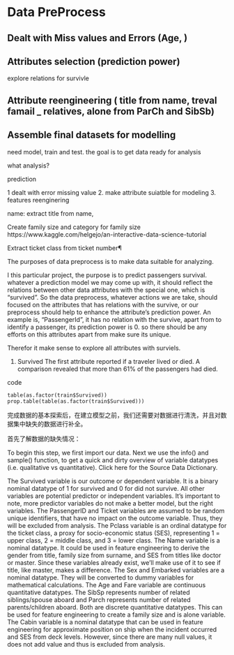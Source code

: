 # Data PreProcess

## Dealt with Miss values and Errors (Age, )

## Attributes selection (prediction power) 
explore relations for survivle

## Attribute reengineering ( title from name,  treval famail _ relatives, alone  from ParCh and SibSb)

## Assemble final datasets for modelling
need model, train and test.
 the goal is to get data ready for analysis
 
 what analysis?  
 
 prediction
 
 
 
1 dealt with error missing value
2. make attribute suiatble for modeling
3. features reenginering

name: extract title from name, 

Create family size and category for family size
https://www.kaggle.com/helgejo/an-interactive-data-science-tutorial

Extract ticket class from ticket number¶



The purposes of data preprocess is to make data suitable for analyzing. 

I this particular project, the purpose is to predict passengers survival. whatever a prediction model we may come up with, it should reflect the relations between other data attributes with the special one, which is "survived". So the data preprocess, whatever actions we are take, should focused on the attributes that has relations with the survive, or our preprocess should help to enhance the attribute's prediction power. An example is, "PassengerId", it has no relation with the survive, apart from to identify a passenger, its prediction power is 0. so there should be any efforts on this attributes apart from make sure its unique. 

Therefor it make sense to explore all attributes with surviels.



1. Survived
The first attribute reported if a traveler lived or died. A comparison revealed that more than 61% of the passengers had died.

code

```
table(as.factor(train$Survived))
prop.table(table(as.factor(train$Survived)))

```


 完成数据的基本探索后，在建立模型之前，我们还需要对数据进行清洗，并且对数据集中缺失的数据进行补全。

首先了解数据的缺失情况：

To begin this step, we first import our data. Next we use the info() and sample() function, to get a quick and dirty overview of variable datatypes (i.e. qualitative vs quantitative). Click here for the Source Data Dictionary.

The Survived variable is our outcome or dependent variable. It is a binary nominal datatype of 1 for survived and 0 for did not survive. All other variables are potential predictor or independent variables. It's important to note, more predictor variables do not make a better model, but the right variables.
The PassengerID and Ticket variables are assumed to be random unique identifiers, that have no impact on the outcome variable. Thus, they will be excluded from analysis.
The Pclass variable is an ordinal datatype for the ticket class, a proxy for socio-economic status (SES), representing 1 = upper class, 2 = middle class, and 3 = lower class.
The Name variable is a nominal datatype. It could be used in feature engineering to derive the gender from title, family size from surname, and SES from titles like doctor or master. Since these variables already exist, we'll make use of it to see if title, like master, makes a difference.
The Sex and Embarked variables are a nominal datatype. They will be converted to dummy variables for mathematical calculations.
The Age and Fare variable are continuous quantitative datatypes.
The SibSp represents number of related siblings/spouse aboard and Parch represents number of related parents/children aboard. Both are discrete quantitative datatypes. This can be used for feature engineering to create a family size and is alone variable.
The Cabin variable is a nominal datatype that can be used in feature engineering for approximate position on ship when the incident occurred and SES from deck levels. However, since there are many null values, it does not add value and thus is excluded from analysis.

